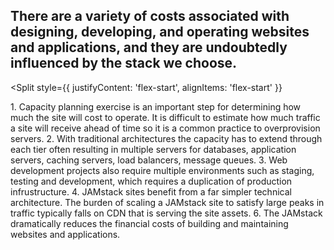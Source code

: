 
## There are a variety of costs associated with designing, developing, and operating websites and applications, and they are undoubtedly influenced by the stack we choose.

<Split
  style={{
    justifyContent: 'flex-start',
    alignItems: 'flex-start'
  }}
>
  <Costs />
</Split>

<Notes>
  1. Capacity planning exercise is an important step for
  determining how much the site will cost to operate.
  It is difficult to estimate how much traffic a site
  will receive ahead of time so it is a common practice
  to overprovision servers. 2. With traditional 
  architectures the capacity has to extend
  through each tier often resulting in multiple servers
  for databases, application servers, caching servers,
  load balancers, message queues. 3. Web development
  projects also require multiple environments such as
  staging, testing and development, which requires a
  duplication of production infrustructure. 4. JAMstack
  sites benefit from a far simpler technical architecture.
  The burden of scaling a JAMstack site to satisfy 
  large peaks in traffic typically falls on CDN that is
  serving the site assets. 6. The JAMstack dramatically
  reduces the financial costs of building and maintaining
  websites and applications.
</Notes>

